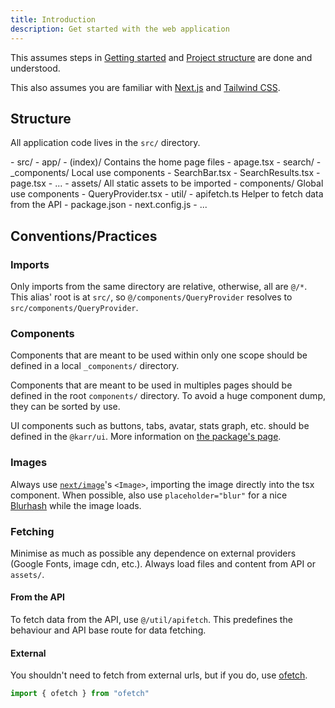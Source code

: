```yaml
---
title: Introduction
description: Get started with the web application
---
```



This assumes steps in [Getting started](/development/getting-started)
and [Project structure](/development/project-structure) are done and understood.

This also assumes you are familiar with [Next.js](https://nextjs.org/) and [Tailwind CSS](https://tailwindcss.com/).

## Structure

All application code lives in the `src/` directory.

<FileTree>
    - src/
        - app/
            - (index)/ Contains the home page files
                - apage.tsx
            - search/
                - _components/ Local use components
                    - SearchBar.tsx
                    - SearchResults.tsx
                - page.tsx
            - ...
        - assets/ All static assets to be imported
        - components/ Global use components
            - QueryProvider.tsx
        - util/
            - apifetch.ts Helper to fetch data from the API
    - package.json
    - next.config.js
    - ...
</FileTree>

## Conventions/Practices

### Imports

Only imports from the same directory are relative, otherwise, all are `@/*`.
This alias' root is at `src/`, so `@/components/QueryProvider` resolves to `src/components/QueryProvider`.

### Components

Components that are meant to be used within only one scope should be defined in a local `_components/` directory.

Components that are meant to be used in multiples pages should be defined in the root `components/` directory.
To avoid a huge component dump, they can be sorted by use.

UI components such as buttons, tabs, avatar, stats graph, etc. should be defined in the `@karr/ui`.
More information on [the package's page](/development/packages/ui).

### Images

Always use [`next/image`](https://nextjs.org/docs/pages/api-reference/components/image)'s `<Image>`,
importing the image directly into the tsx component.
When possible, also use `placeholder="blur"` for a nice [Blurhash](https://blurha.sh/) while the image loads.

### Fetching

Minimise as much as possible any dependence on external providers (Google Fonts, image cdn, etc.).
Always load files and content from API or `assets/`.

#### From the API

To fetch data from the API, use `@/util/apifetch`.
This predefines the behaviour and API base route for data fetching.

#### External

You shouldn't need to fetch from external urls, but if you do, use [ofetch](https://github.com/unjs/ofetch).
```ts
import { ofetch } from "ofetch"
```
